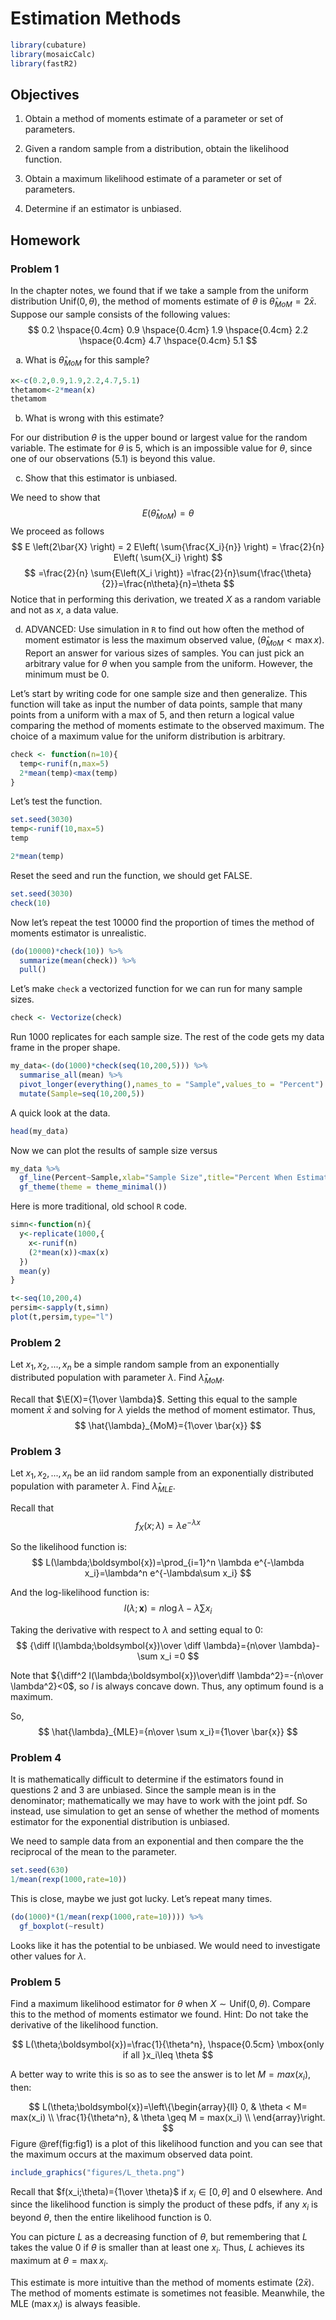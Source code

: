 # Estimation Methods {#EST}

```{r setup, include=FALSE}
library(cubature)
library(mosaicCalc)
library(fastR2)
```



## Objectives

1) Obtain a method of moments estimate of a parameter or set of parameters.    

2) Given a random sample from a distribution, obtain the likelihood function.   

3) Obtain a maximum likelihood estimate of a parameter or set of parameters.  

4) Determine if an estimator is unbiased.  


## Homework  

### Problem 1 

In the chapter notes, we found that if we take a sample from the uniform distribution $\textsf{Unif}(0,\theta)$, the method of moments estimate of $\theta$ is $\hat{\theta}_{MoM}=2\bar{x}$. Suppose our sample consists of the following values: 
$$
0.2 \hspace{0.4cm} 0.9 \hspace{0.4cm} 1.9 \hspace{0.4cm} 2.2 \hspace{0.4cm} 4.7 \hspace{0.4cm} 5.1
$$

a) What is $\hat{\theta}_{MoM}$ for this sample? 

```{r}
x<-c(0.2,0.9,1.9,2.2,4.7,5.1)
thetamom<-2*mean(x)
thetamom
```

b) What is wrong with this estimate? 

For our distribution $\theta$ is the upper bound or largest value for the random variable. The estimate for $\theta$ is 5, which is an impossible value for $\theta$, since one of our observations (5.1) is beyond this value. 

c) Show that this estimator is unbiased.

We need to show that 
$$
E\left( \hat{\theta}_{MoM} \right) = \theta
$$
We proceed as follows
$$
E \left(2\bar{X} \right) = 2 E\left( \sum{\frac{X_i}{n}} \right) = \frac{2}{n} E\left( \sum{X_i} \right)
$$
$$
=\frac{2}{n}  \sum{E\left(X_i \right)} =\frac{2}{n}\sum{\frac{\theta}{2}}=\frac{n\theta}{n}=\theta
$$
Notice that in performing this derivation, we treated $X$ as a random variable and not as $x$, a data value.

\pagebreak

d) ADVANCED: Use simulation in `R` to find out how often the method of moment estimator is less the maximum observed value, ($\hat{\theta}_{MoM} < \max x$). Report an answer for various sizes of samples. You can just pick an arbitrary value for $\theta$ when you sample from the uniform. However, the minimum must be 0.


Let's start by writing code for one sample size and then generalize. This function will take as input the number of data points, sample that many points from a uniform with a max of 5, and then return a logical value comparing the method of moments estimate to the observed maximum. The choice of a maximum value for the uniform distribution is arbitrary.

```{r}
check <- function(n=10){
  temp<-runif(n,max=5)
  2*mean(temp)<max(temp)
}
```

Let's test the function.

```{r}
set.seed(3030)
temp<-runif(10,max=5)
temp
```  
```{r}
2*mean(temp)
```  

Reset the seed and run the function, we should get FALSE.

```{r}
set.seed(3030)
check(10)
```

Now let's repeat the test 10000 find the proportion of times the method of moments estimator is unrealistic.

```{r cache=TRUE}
(do(10000)*check(10)) %>%
  summarize(mean(check)) %>%
  pull()
```

Let's make `check` a vectorized function for we can run for many sample sizes.

```{r}
check <- Vectorize(check)
```

Run 1000 replicates for each sample size. The rest of the code gets my data frame in the proper shape.

```{r cache=TRUE}
my_data<-(do(1000)*check(seq(10,200,5))) %>%
  summarise_all(mean) %>%
  pivot_longer(everything(),names_to = "Sample",values_to = "Percent") %>%
  mutate(Sample=seq(10,200,5))
```

A quick look at the data.

```{r}
head(my_data)
```

Now we can plot the results of sample size versus


```{r}
my_data %>%
  gf_line(Percent~Sample,xlab="Sample Size",title="Percent When Estimator is Invalid") %>%
  gf_theme(theme = theme_minimal())
```

Here is more traditional, old school `R` code.

```{r lesson20b}
simn<-function(n){
  y<-replicate(1000,{
    x<-runif(n)
    (2*mean(x))<max(x)
  })
  mean(y)
}

t<-seq(10,200,4)
persim<-sapply(t,simn)
plot(t,persim,type="l")
```

### Problem 2

Let $x_1,x_2,...,x_n$ be a simple random sample from an exponentially distributed population with parameter $\lambda$. Find $\hat{\lambda}_{MoM}$. 

Recall that $\E(X)={1\over \lambda}$. Setting this equal to the sample moment $\bar{x}$ and solving for $\lambda$ yields the method of moment estimator. Thus,
$$
\hat{\lambda}_{MoM}={1\over \bar{x}}
$$

### Problem 3

Let $x_1,x_2,...,x_n$ be an iid random sample from an exponentially distributed population with parameter $\lambda$. Find $\hat{\lambda}_{MLE}$.

Recall that 
$$
f_X(x;\lambda)=\lambda e^{-\lambda x}
$$

So the likelihood function is: 
$$
L(\lambda;\boldsymbol{x})=\prod_{i=1}^n \lambda e^{-\lambda x_i}=\lambda^n e^{-\lambda\sum x_i}
$$

And the log-likelihood function is:
$$
l(\lambda;\boldsymbol{x})=n\log \lambda - \lambda \sum x_i
$$

Taking the derivative with respect to $\lambda$ and setting equal to 0:
$$
{\diff l(\lambda;\boldsymbol{x})\over \diff \lambda}={n\over \lambda}-\sum x_i =0
$$

Note that ${\diff^2 l(\lambda;\boldsymbol{x})\over\diff \lambda^2}=-{n\over \lambda^2}<0$, so $l$ is always concave down. Thus, any optimum found is a maximum. 

So, 
$$
\hat{\lambda}_{MLE}={n\over \sum x_i}={1\over \bar{x}}
$$

### Problem 4  

It is mathematically difficult to determine if the estimators found in questions 2 and 3 are unbiased. Since the sample mean is in the denominator; mathematically we may have to work with the joint pdf. So instead, use simulation to get an sense of whether the method of moments estimator for the exponential distribution is unbiased.

We need to sample data from an exponential and then compare the the reciprocal of the mean to the parameter.

```{r}
set.seed(630)
1/mean(rexp(1000,rate=10))
```

This is close, maybe we just got lucky. Let's repeat many times.

```{r}
(do(1000)*(1/mean(rexp(1000,rate=10)))) %>%
  gf_boxplot(~result)
```

Looks like it has the potential to be unbiased. We would need to investigate other values for $\lambda$.

### Problem 5  

Find a maximum likelihood estimator for $\theta$ when $X\sim\textsf{Unif}(0,\theta)$. Compare this to the method of moments estimator we found. Hint: Do not take the derivative of the likelihood function. 

$$
L(\theta;\boldsymbol{x})=\frac{1}{\theta^n}, \hspace{0.5cm} \mbox{only if all }x_i\leq \theta
$$

A better way to write this is so as to see the answer is to let $M =max(x_i)$, then:

$$
L(\theta;\boldsymbol{x})=\left\{\begin{array}{ll} 0, & \theta < M= max(x_i) \\
\frac{1}{\theta^n}, & \theta \geq M = max(x_i) \\
\end{array}\right. 
$$
Figure \@ref(fig:fig1) is a plot of this likelihood function and you can see that the maximum occurs at the maximum observed data point. 

```{r fig1,echo=F,fig.align='center',fig.cap="A graph of the likelihood function"}
include_graphics("figures/L_theta.png")
```

Recall that $f(x_i;\theta)={1\over \theta}$ if $x_i\in [0,\theta]$ and 0 elsewhere. And since the likelihood function is simply the product of these pdfs, if any $x_i$ is beyond $\theta$, then the entire likelihood function is 0. 

You can picture $L$ as a decreasing function of $\theta$, but remembering that $L$ takes the value 0 if $\theta$ is smaller than at least one $x_i$. Thus, $L$ achieves its maximum at $\theta=\max x_i$. 

This estimate is more intuitive than the method of moments estimate ($2\bar{x}$). The method of moments estimate is sometimes not feasible. Meanwhile, the MLE ($\max x_i$) is always feasible. 

